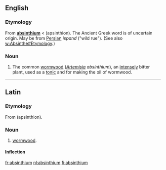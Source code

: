 ==English==

===Etymology===
From {{L.}} '''[[#Latin|absinthium]]''' < {{AGr.}} '''{{polytonic|[[ἀψίνθιον]]}}''' (apsinthion).  The Ancient Greek word is of uncertain origin. May be from [[w:Persian language|Persian]] {{FAchar|[[اسپند]]}} ''ispand'' ("wild rue"). (See also [[w:Absinthe#Etymology]].)

===Noun===
{{en-noun|-}}

# {{botany}} The common [[wormwood]] (''[[Artemisia]] absinthium''), an [[intensely]] bitter plant, used as a [[tonic]] and for making the oil of wormwood.

----

==Latin==

===Etymology===
From {{AGr.|la}} '''{{polytonic|[[ἀψίνθιον]]}}''' (apsinthion).

===Noun===
{{la-noun|absinthium|absinthii|absinthiī|n|second}}

#[[wormwood]].

====Inflection====
{{la-decl-2nd-N|absinthi}}

[[fr:absinthium]]
[[nl:absinthium]]
[[fi:absinthium]]